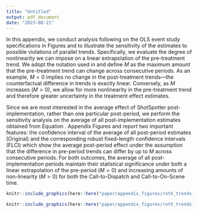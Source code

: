 ```yaml
---
title: "Untitled"
output: pdf_document
date: "2023-08-21"
---
```


\section{Appendix C: Sensitivity Analysis of Event Studies}\label{appendix:sensitivity}

In this appendix, we conduct analysis following \cite{rambachan_more_2023} on the OLS event study specifications in Figures \ref{entry_1_es} and \ref{eos_1_es} to illustrate the sensitivity of the estimates to possible violations of parallel trends. Specifically, we evaluate the degree of nonlinearity we can impose on a linear extrapolation of the pre-treatment trend. We adopt the notation used in \cite{rambachan_more_2023} and define $M$ as the maximum amount that the pre-treatment trend can change across consecutive periods. As an example, $M =0$ implies no change in the post-treatment trends—the counterfactual difference in trends is exactly linear. Conversely, as $M$ increases ($M >0$), we allow for more nonlinearity in the pre-treatment trend and therefore greater uncertainty in the treatment effect estimates.


Since we are most interested in the average effect of ShotSpotter post-implementation, rather than one particular post-period, we perform the sensitivity analysis on the average of all post-implementation estimates obtained from Equation \ref{eq:es}. Appendix Figures \ref{roth_dispatch} and \ref{roth_onscene} report two important features: the confidence interval of the average of all post-period estimates (Original) and the corresponding robust fixed-length confidence intervals (FLCI) which show the average post-period effect under the assumption that the difference in pre-period trends can differ by up to $M$ across consecutive periods. For both outcomes, the average of all post-implementation periods maintain their statistical significance under both a linear extrapolation of the pre-period ($M=0$) and increasing amounts of non-linearity ($M > 0$) for both the Call-to-Dispatch and Call-to-On-Scene time.


```{=latex}
\begin{figure}[t!]
```
```r

knitr::include_graphics(here::here("paper/appendix_figures/roth_trends_dispatch.jpeg"), error = F)

```
```{=latex}
\caption{Sensitivity Analysis of Pre-Trends \label{roth_dispatch}}
\textit{Note:} This figure shows sensitivity analysis of the event study plot in Figure BLANK. The x-axis shows the maximum change in slope of pre-trends across consecutive periods (M). We gradually increase M where M = 0 corresponds to allowing a linear trend and M > 0 allows for increasingly more varied nonlinear trends. In red, the average of the post-implementation periods are plotted. In blue, alternative Fixed-Length Confidence Intervals (FLCI), averaged over all post-implementation periods,  that are proposed by Rambachan and Roth (2022) are plotted which relaxes the parallel trends assumption and requires only that differential trends evolve smoothly over time. Note that here, the breakdown value is 0.2 which means the significant effects observed in the post-implementation periods are only valid if we allow for the change in slope of the pre-period to change by no more than 0.2. 
\end{figure}
```


```{=latex}
\begin{figure}[t!]
```
```r

knitr::include_graphics(here::here("paper/appendix_figures/roth_trends_onscene.jpeg"), error = F)

```
```{=latex}
\caption{Sensitivity Analysis of Pre-Trends (Call-to-On-Scene)\label{roth_onscene}}
\textit{Note:} This figure shows sensitivity analysis of the event study plot in Figure BLANK. The x-axis shows the maximum change in slope of pre-trends across consecutive periods (M). We gradually increase M where M = 0 corresponds to allowing a linear trend and M > 0 allows for increasingly more varied nonlinear trends. In red, the average of the post-implementation periods are plotted. In blue, alternative Fixed-Length Confidence Intervals (FLCI), averaged over all post-implementation periods,  that are proposed by Rambachan and Roth (2022) are plotted which relaxes the parallel trends assumption and requires only that differential trends evolve smoothly over time. Note that here, the breakdown value is larger than 0.5 which means the significant effects observed in the post-implementation periods are only valid if we allow for the change in slope of the pre-period to change by no more than a number larger than 0.5.  
\end{figure}
```

